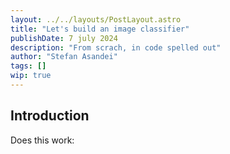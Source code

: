 ```yaml
---
layout: ../../layouts/PostLayout.astro
title: "Let's build an image classifier"
publishDate: 7 july 2024
description: "From scrach, in code spelled out"
author: "Stefan Asandei"
tags: []
wip: true
---
```



## Introduction

Does this work:

<Latex
  formula="J(\theta) = \frac{1}{2} \sum_{i=1}^n (h_{\theta}(x^{(i)}) - y^{(i)})^2"
  big={true}
/>
